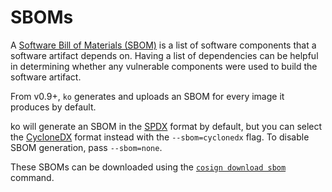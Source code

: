 # SBOMs

A [Software Bill of Materials (SBOM)](https://en.wikipedia.org/wiki/Software_bill_of_materials) is a list of software components that a software artifact depends on.
Having a list of dependencies can be helpful in determining whether any vulnerable components were used to build the software artifact.

From v0.9+, `ko` generates and uploads an SBOM for every image it produces by default.

ko will generate an SBOM in the [SPDX](https://spdx.dev/) format by default, but you can select the [CycloneDX](https://cyclonedx.org/) format instead with the `--sbom=cyclonedx` flag. To disable SBOM generation, pass `--sbom=none`.

These SBOMs can be downloaded using the [`cosign download sbom`](https://github.com/sigstore/cosign/blob/main/doc/cosign_download_sbom.md) command.